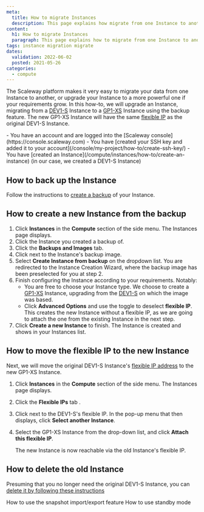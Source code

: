 ```yaml
---
meta:
  title: How to migrate Instances
  description: This page explains how migrate from one Instance to another
content:
  h1: How to migrate Instances
  paragraph: This page explains how to migrate from one Instance to another
tags: instance migration migrate 
dates:
  validation: 2022-06-02
  posted: 2021-05-26 
categories:
  - compute
---
```


The Scaleway platform makes it very easy to migrate your data from one Instance to another, or upgrade your Instance to a more powerful one if your requirements grow. In this how-to, we will upgrade an Instance, migrating from a [DEV1-S](/compute/instances/concepts#development-instance) Instance to a [GP1-XS](/compute/instances/concepts#general-purpose-instance) Instance using the backup feature. The new GP1-XS Instance will have the same [flexible IP](/compute/instances/concepts#flexible-ip) as the original DEV1-S Instance.

<Message type="requirement">
  - You have an account and are logged into the [Scaleway console](https://console.scaleway.com)
  - You have [created your SSH key and added it to your account](/console/my-project/how-to/create-ssh-key/)
  - You have [created an Instance](/compute/instances/how-to/create-an-instance) (in our case, we created a DEV1-S Instance)
</Message>

## How to back up the Instance

Follow the instructions to [create a backup](/compute/instances/how-to/create-a-backup/#how-to-create-a-backup) of your Instance.

## How to create a new Instance from the backup 

1. Click **Instances** in the **Compute** section of the side menu. The Instances page displays.
2. Click the Instance you created a backup of.
3. Click the **Backups and Images** tab.
4. Click <Icon name="more" /> next to the Instance's backup image.
    <Lightbox src="scaleway-backup-create-from-tab.webp" alt="" />
5. Select **Create Instance from backup** on the dropdown list. You are redirected to the Instance Creation Wizard, where the backup image has been preselected for you at step 2.
6. Finish configuring the Instance according to your requirements. Notably:
    - You are free to choose your Instance type. We choose to create a [GP1-XS](/compute/instances/concepts#general-purpose-instance) Instance, upgrading from the [DEV1-S](/compute/instances/concepts#development-instance) on which the image was based.
    - Click **Advanced Options** and use the <Icon name="toggle" /> toggle to deselect **flexible IP**. This creates the new Instance without a flexible IP, as we are going to attach the one from the existing Instance in the next step.
    <Lightbox src="scaleway-toggle-flexip.webp" alt="" />
7. Click **Create a new Instance** to finish. The Instance is created and shows in your Instances list.

## How to move the flexible IP to the new Instance

Next, we will move the original DEV1-S Instance's [flexible IP address](/compute/instances/concepts#flexible-ip) to the new GP1-XS Instance. 

1. Click **Instances** in the **Compute** section of the side menu. The Instances page displays.
2. Click the **Flexible IPs** tab .
3. Click <Icon name="more" /> next to the DEV1-S's flexible IP. In the pop-up menu that then displays, click **Select another Instance**.
    <Lightbox src="scaleway-attach-flexip.webp" alt="" />
4. Select the GP1-XS Instance from the drop-down list, and click **Attach this flexible IP**.

    The new Instance is now reachable via the old Instance's flexible IP.

## How to delete the old Instance

Presuming that you no longer need the original DEV1-S Instance, you can [delete it by following these instructions](/compute/instances/how-to/delete-instance)


<Navigation title="See Also">
  <PreviousButton to="/compute/instances/how-to/snapshot-import-export-feature/">How to use the snapshot import/export feature</PreviousButton>
  <NextButton to="/compute/instances/how-to/use-standby-mode/">How to use standby mode</NextButton>
</Navigation>
